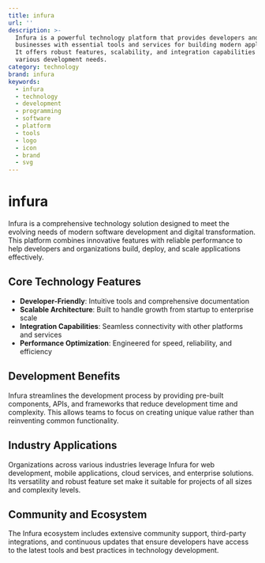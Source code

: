 ```yaml
---
title: infura
url: ''
description: >-
  Infura is a powerful technology platform that provides developers and
  businesses with essential tools and services for building modern applications.
  It offers robust features, scalability, and integration capabilities for
  various development needs.
category: technology
brand: infura
keywords:
  - infura
  - technology
  - development
  - programming
  - software
  - platform
  - tools
  - logo
  - icon
  - brand
  - svg
---
```


# infura

Infura is a comprehensive technology solution designed to meet the evolving needs of modern software development and digital transformation. This platform combines innovative features with reliable performance to help developers and organizations build, deploy, and scale applications effectively.

## Core Technology Features

- **Developer-Friendly**: Intuitive tools and comprehensive documentation
- **Scalable Architecture**: Built to handle growth from startup to enterprise scale
- **Integration Capabilities**: Seamless connectivity with other platforms and services
- **Performance Optimization**: Engineered for speed, reliability, and efficiency

## Development Benefits

Infura streamlines the development process by providing pre-built components, APIs, and frameworks that reduce development time and complexity. This allows teams to focus on creating unique value rather than reinventing common functionality.

## Industry Applications

Organizations across various industries leverage Infura for web development, mobile applications, cloud services, and enterprise solutions. Its versatility and robust feature set make it suitable for projects of all sizes and complexity levels.

## Community and Ecosystem

The Infura ecosystem includes extensive community support, third-party integrations, and continuous updates that ensure developers have access to the latest tools and best practices in technology development.
